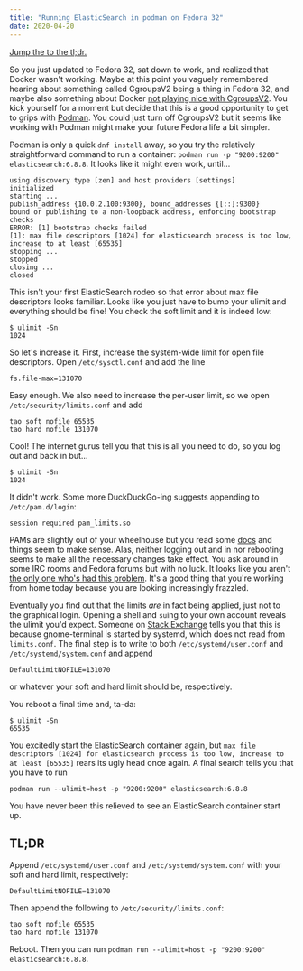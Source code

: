---
title: "Running ElasticSearch in podman on Fedora 32"
date: 2020-04-20
---

<a href="#tldr">Jump the to the tl;dr.</a>

So you just updated to Fedora 32, sat down to work, and realized that Docker wasn't working. Maybe at this point you vaguely remembered hearing about something called CgroupsV2 being a thing in Fedora 32, and maybe also something about Docker [not playing nice with CgroupsV2](https://github.com/docker/cli/issues/2104). You kick yourself for a moment but decide that this is a good opportunity to get to grips with [Podman](https://podman.io/). You could just turn off CgroupsV2 but it seems like working with Podman might make your future Fedora life a bit simpler.

Podman is only a quick `dnf install` away, so you try the relatively straightforward command to run a container: `podman run -p "9200:9200" elasticsearch:6.8.8`. It looks like it might even work, until...

```
using discovery type [zen] and host providers [settings]
initialized
starting ...
publish_address {10.0.2.100:9300}, bound_addresses {[::]:9300}
bound or publishing to a non-loopback address, enforcing bootstrap checks
ERROR: [1] bootstrap checks failed
[1]: max file descriptors [1024] for elasticsearch process is too low, increase to at least [65535]
stopping ...
stopped
closing ...
closed
```

This isn't your first ElasticSearch rodeo so that error about max file descriptors looks familiar. Looks like you just have to bump your ulimit and everything should be fine! You check the soft limit and it is indeed low:

```
$ ulimit -Sn
1024
```

So let's increase it. First, increase the system-wide limit for open file descriptors. Open `/etc/sysctl.conf` and add the line

```
fs.file-max=131070
```

Easy enough. We also need to increase the per-user limit, so we open `/etc/security/limits.conf` and add

```
tao soft nofile 65535
tao hard nofile 131070
```

Cool! The internet gurus tell you that this is all you need to do, so you log out and back in but...

```
$ ulimit -Sn
1024
```

It didn't work. Some more DuckDuckGo-ing suggests appending to `/etc/pam.d/login`:

```
session required pam_limits.so
```

PAMs are slightly out of your wheelhouse but you read some [docs](http://linux-pam.org/Linux-PAM-html/sag-pam_limits.html) and things seem to make sense. Alas, neither logging out and in nor rebooting seems to make all the necessary changes take effect. You ask around in some IRC rooms and Fedora forums but with no luck. It looks like you aren't [the only one who's had this problem](https://unix.stackexchange.com/questions/428107/how-to-increase-the-maximum-number-of-open-files-on-fedora). It's a good thing that you're working from home today because you are looking increasingly frazzled.

Eventually you find out that the limits _are_ in fact being applied, just not to the graphical login. Opening a shell and `su`ing to your own account reveals the ulimit you'd expect. Someone on [Stack Exchange](https://superuser.com/a/1200818/619546) tells you that this is because gnome-terminal is started by systemd, which does not read from `limits.conf`. The final step is to write to both `/etc/systemd/user.conf` and `/etc/systemd/system.conf` and append

```
DefaultLimitNOFILE=131070
```

or whatever your soft and hard limit should be, respectively.

You reboot a final time and, ta-da:

```
$ ulimit -Sn
65535
```

You excitedly start the ElasticSearch container again, but `max file descriptors [1024] for elasticsearch process is too low, increase to at least [65535]` rears its ugly head once again. A final search tells you that you have to run

```
podman run --ulimit=host -p "9200:9200" elasticsearch:6.8.8
```

You have never been this relieved to see an ElasticSearch container start up.

## TL;DR

Append `/etc/systemd/user.conf` and `/etc/systemd/system.conf` with your soft and hard limit, respectively:

```
DefaultLimitNOFILE=131070
```

Then append the following to `/etc/security/limits.conf`:

```
tao soft nofile 65535
tao hard nofile 131070
```

Reboot. Then you can run `podman run --ulimit=host -p "9200:9200" elasticsearch:6.8.8`.
